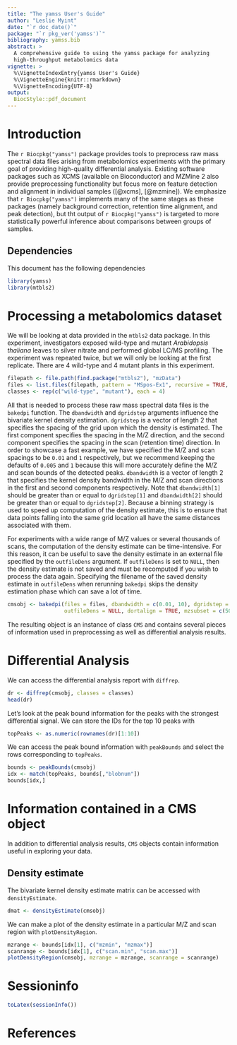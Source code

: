 ```yaml
---
title: "The yamss User's Guide"
author: "Leslie Myint"
date: "`r doc_date()`"
package: "`r pkg_ver('yamss')`"
bibliography: yamss.bib
abstract: >
  A comprehensive guide to using the yamss package for analyzing
  high-throughput metabolomics data
vignette: >
  %\VignetteIndexEntry{yamss User's Guide}
  %\VignetteEngine{knitr::rmarkdown}
  %\VignetteEncoding{UTF-8}
output: 
  BiocStyle::pdf_document
---
```


# Introduction

The `r Biocpkg("yamss")` package provides tools to preprocess raw mass spectral data files arising from metabolomics experiments with the primary goal of providing high-quality differential analysis. Existing software packages such as XCMS (available on Bioconductor) and MZMine 2 also provide preprocessing functionality but focus more on feature detection and alignment in individual samples ([@xcms], [@mzmine]). We emphasize that `r Biocpkg("yamss")` implements many of the same stages as these packages (namely background correction, retention time alignment, and peak detection), but tht output of `r Biocpkg("yamss")` is targeted to more statistically powerful inference about comparisons between groups of samples.

## Dependencies

This document has the following dependencies

```r
library(yamss)
library(mtbls2)
```

# Processing a metabolomics dataset

We will be looking at data provided in the `mtbls2` data package. In this experiment, investigators exposed wild-type and mutant *Arabidopsis thaliana* leaves to silver nitrate and performed global LC/MS profiling. The experiment was repeated twice, but we will only be looking at the first replicate. There are 4 wild-type and 4 mutant plants in this experiment.

```r
filepath <- file.path(find.package("mtbls2"), "mzData")
files <- list.files(filepath, pattern = "MSpos-Ex1", recursive = TRUE, full.names = TRUE)
classes <- rep(c("wild-type", "mutant"), each = 4)
```

All that is needed to process these raw mass spectral data files is the `bakedpi` function. The `dbandwidth` and `dgridstep` arguments influence the bivariate kernel density estimation. `dgridstep` is a vector of length 2 that specifies the spacing of the grid upon which the density is estimated. The first component specifies the spacing in the M/Z direction, and the second component specifies the spacing in the scan (retention time) direction. In order to showcase a fast example, we have specified the M/Z and scan spacings to be `0.01` and `1` respectively, but we recommend keeping the defaults of `0.005` and `1` because this will more accurately define the M/Z and scan bounds of the detected peaks. `dbandwidth` is a vector of length 2 that specifies the kernel density bandwidth in the M/Z and scan directions in the first and second components respectively. Note that `dbandwidth[1]` should be greater than or equal to `dgridstep[1]` and `dbandwidth[2]` should be greater than or equal to `dgridstep[2]`. Because a binning strategy is used to speed up computation of the density estimate, this is to ensure that data points falling into the same grid location all have the same distances associated with them.

For experiments with a wide range of M/Z values or several thousands of scans, the computation of the density estimate can be time-intensive. For this reason, it can be useful to save the density estimate in an external file specified by the `outfileDens` argument. If `outfileDens` is set to `NULL`, then the density estimate is not saved and must be recomputed if you wish to process the data again. Specifying the filename of the saved density estimate in `outfileDens` when rerunning `bakedpi` skips the density estimation phase which can save a lot of time.

```r
cmsobj <- bakedpi(files = files, dbandwidth = c(0.01, 10), dgridstep = c(0.01, 1),
                  outfileDens = NULL, dortalign = TRUE, mzsubset = c(500, 520), verbose = TRUE)
```

The resulting object is an instance of class `CMS` and contains several pieces of information used in preprocessing as well as differential analysis results.

# Differential Analysis

We can access the differential analysis report with `diffrep`.

```r
dr <- diffrep(cmsobj, classes = classes)
head(dr)
```

Let's look at the peak bound information for the peaks with the strongest differential signal. We can store the IDs for the top 10 peaks with

```r
topPeaks <- as.numeric(rownames(dr)[1:10])
```

We can access the peak bound information with `peakBounds` and select the rows corresponding to `topPeaks`.

```r
bounds <- peakBounds(cmsobj)
idx <- match(topPeaks, bounds[,"blobnum"])
bounds[idx,]
```




# Information contained in a CMS object

In addition to differential analysis results, `CMS` objects contain information useful in exploring your data.

## Density estimate

The bivariate kernel density estimate matrix can be accessed with `densityEstimate`.

```r
dmat <- densityEstimate(cmsobj)
```

We can make a plot of the density estimate in a particular M/Z and scan region with `plotDensityRegion`.

```r
mzrange <- bounds[idx[1], c("mzmin", "mzmax")]
scanrange <- bounds[idx[1], c("scan.min", "scan.max")]
plotDensityRegion(cmsobj, mzrange = mzrange, scanrange = scanrange)
```

# Sessioninfo

```r
toLatex(sessionInfo())
```

# References


